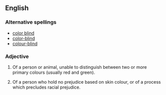 ==English==

===Alternative spellings===
*[[color blind]]
*[[color-blind]]
*[[colour-blind]]

===Adjective===
{{en-adj|pos=[[colour]] [[blind]]|-}}

# {{notcomparable}} Of a person or animal, unable to distinguish between two or more primary colours (usually red and green).
# Of a person who hold no prejudice based on skin colour, or of a process which precludes racial prejudice.